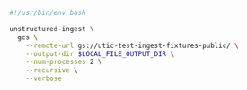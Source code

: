 ```bash Shell
#!/usr/bin/env bash

unstructured-ingest \
  gcs \
    --remote-url gs://utic-test-ingest-fixtures-public/ \
    --output-dir $LOCAL_FILE_OUTPUT_DIR \
    --num-processes 2 \
    --recursive \
    --verbose
```
